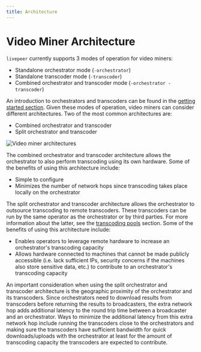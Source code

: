 ```yaml
---
title: Architecture
---
```


# Video Miner Architecture

`livepeer` currently supports 3 modes of operation for video miners:

- Standalone orchestrator mode (`-orchestrator`)
- Standalone transcoder mode (`-transcoder`)
- Combined orchestrator and transcoder mode (`-orchestrator -transcoder`)

An introduction to orchestrators and transcoders can be found in the
[getting started section](../getting-started/overview.md). Given these modes of
operation, video miners can consider different architectures. Two of the most
common architectures are:

- Combined orchestrator and transcoder
- Split orchestrator and transcoder

![Video miner architectures](./assets/architecture.png)

The combined orchestrator and transcoder architecture allows the orchestrator to
also perform transcoding using its own hardware. Some of the benefits of using
this architecture include:

- Simple to configure
- Minimizes the number of network hops since transcoding takes place locally on
  the orchestrator

The split orchestrator and transcoder architecture allows the orchestrator to
outsource transcoding to remote transcoders. These transcoders can be run by the
same operator as the orchestrator or by third parties. For more information
about the latter, see the [transcoding pools](./pools.md) section. Some of the
benefits of using this architecture include:

- Enables operators to leverage remote hardware to increase an orchestrator's
  transcoding capacity
- Allows hardware connected to machines that cannot be made publicly accessible
  (i.e. lack sufficient IPs, security concerns if the machines also store
  sensitive data, etc.) to contribute to an orchestrator's transcoding capacity

An important consideration when using the split orchestrator and transcoder
architecture is the geographic proximity of the orchestrator and its
transcoders. Since orchestrators need to download results from transcoders
before returning the results to broadcasters, the extra network hop adds
additional latency to the round trip time between a broadcaster and an
orchestrator. Ways to minimize the additional latency from this extra network
hop include running the transcoders close to the orchestrators and making sure
the transcoders have sufficient bandwidth for quick downloads/uploads with the
orchestrator at least for the amount of transcoding capacity the transcoders are
expected to contribute.
